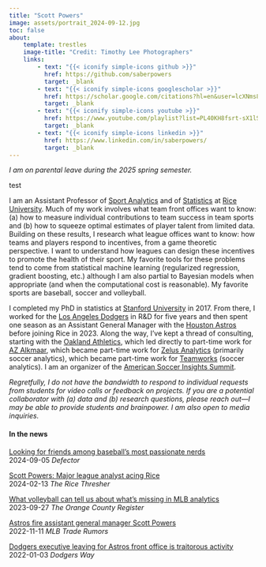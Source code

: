 ```yaml
---
title: "Scott Powers"
image: assets/portrait_2024-09-12.jpg
toc: false
about:
    template: trestles
    image-title: "Credit: Timothy Lee Photographers"
    links:
        - text: "{{< iconify simple-icons github >}}"
          href: https://github.com/saberpowers
          target: _blank
        - text: "{{< iconify simple-icons googlescholar >}}"
          href: https://scholar.google.com/citations?hl=en&user=lcXNms8AAAAJ
          target: _blank
        - text: "{{< iconify simple-icons youtube >}}"
          href: https://www.youtube.com/playlist?list=PL40KH8fsrt-sX1lSf659bl1u341F76ue3
          target: _blank
        - text: "{{< iconify simple-icons linkedin >}}"
          href: https://www.linkedin.com/in/saberpowers/
          target: _blank
---
```


*I am on parental leave during the 2025 spring semester.*

test

I am an Assistant Professor of [Sport Analytics](https://sport.rice.edu/){target=_blank} and of [Statistics](https://statistics.rice.edu/){target=_blank} at [Rice University](https://www.rice.edu/){target=_blank}. Much of my work involves what team front offices want to know: (a) how to measure individual contributions to team success in team sports and (b) how to squeeze optimal estimates of player talent from limited data. Building on these results, I research what league offices want to know: how teams and players respond to incentives, from a game theoretic perspective. I want to understand how leagues can design these incentives to promote the health of their sport. My favorite tools for these problems tend to come from statistical machine learning (regularized regression, gradient boosting, etc.) although I am also partial to Bayesian models when appropriate (and when the computational cost is reasonable). My favorite sports are baseball, soccer and volleyball.

I completed my PhD in statistics at [Stanford University](https://www.stanford.edu/){target=_blank} in 2017. From there, I worked for the [Los Angeles Dodgers](https://www.mlb.com/dodgers){target=_blank} in R&D for five years and then spent one season as an Assistant General Manager with the [Houston Astros](https://www.mlb.com/astros){target=_blank} before joining Rice in 2023. Along the way, I've kept a thread of consulting, starting with the [Oakland Athletics](https://www.mlb.com/athletics){target=_blank}, which led directly to part-time work for [AZ Alkmaar](https://www.az.nl/en){target=_blank}, which became part-time work for [Zelus Analytics](https://zelusanalytics.com/){target=_blank} (primarily soccer analytics), which became part-time work for [Teamworks](https://teamworks.com/){target=_blank} (soccer analytics). I am an organizer of the [American Soccer Insights Summit](https://americansoccerinsights.com/){target=_blank}.

*Regretfully, I do not have the bandwidth to respond to individual requests from students for video calls or feedback on projects. If you are a potential collaborator with (a) data and (b) research questions, please reach out---I may be able to provide students and brainpower. I am also open to media inquiries.*

#### In the news

[Looking for friends among baseball's most passionate nerds](https://defector.com/looking-for-friends-among-baseballs-most-passionate-nerds){target=_blank}\
2024-09-05 *Defector*

[​​Scott Powers: Major league analyst acing Rice](https://www.ricethresher.org/article/2024/02/scott-powers-major-league-analyst-acing-rice){target=_blank}\
2024-02-13 *The Rice Thresher*

[What volleyball can tell us about what’s missing in MLB analytics](https://www.ocregister.com/2023/09/27/hoornstra-reckoning-with-the-powers-and-limits-of-analytics-in-baseball/){target=_blank}\
2023-09-27 *The Orange County Register*

[Astros fire assistant general manager Scott Powers](https://www.mlbtraderumors.com/2022/11/astros-fire-assistant-general-manager-scott-powers.html){target=_blank}\
2022-11-11 *MLB Trade Rumors*

[Dodgers executive leaving for Astros front office is traitorous activity](https://dodgersway.com/2022/01/03/dodgers-executive-leaving-astros-front-office-traitorous-activity/){target=_blank}\
2022-01-03 *Dodgers Way*
